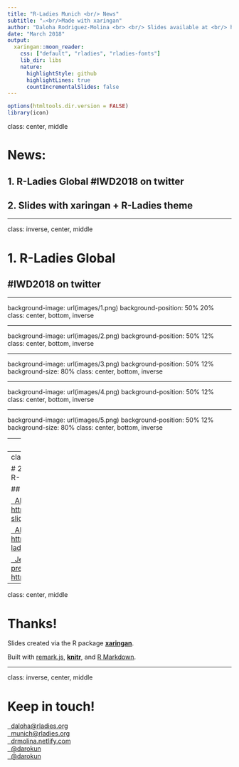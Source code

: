```yaml
---
title: "R-Ladies Munich <br/> News"
subtitle: "⚔<br/>Made with xaringan"
author: "Daloha Rodriguez-Molina <br> <br/> Slides available at <br/> https://bit.ly/rladies-munich-news-march2018"
date: "March 2018"
output:
  xaringan::moon_reader:
    css: ["default", "rladies", "rladies-fonts"]
    lib_dir: libs
    nature:
      highlightStyle: github
      highlightLines: true
      countIncrementalSlides: false
---
```


```r
options(htmltools.dir.version = FALSE)
library(icon)
```
class: center, middle

# News:

## 1. R-Ladies Global #IWD2018 on twitter

## 2. Slides with xaringan + R-Ladies theme

---

class: inverse, center, middle

# 1. R-Ladies Global 
## #IWD2018 on twitter

---

background-image: url(images/1.png)
background-position: 50% 20%
class: center, bottom, inverse

---

background-image: url(images/2.png)
background-position: 50% 12%
class: center, bottom, inverse

---

background-image: url(images/3.png)
background-position: 50% 12%
background-size: 80%
class: center, bottom, inverse

---

background-image: url(images/4.png)
background-position: 50% 12%
class: center, bottom, inverse

---

background-image: url(images/5.png)
background-position: 50% 12%
background-size: 80%
class: center, bottom, inverse

---
class: center, middle

# Follow @rladies_iwd2018

### #IWD2018

---
class: inverse, center, middle

# 2. Slides with xaringan and R-Ladies theme

## Resources

<a href="https://alison.rbind.io/slides/rladies-demo-slides.html#1"><i class="fa fa-link fa-fw"></i>&nbsp; Alison Hill's demo slides: https://bit.ly/rladies-demo-slides</a><br>

<a href="https://alison.rbind.io/post/r-ladies-slides/"><i class="fa fa-link fa-fw"></i>&nbsp; Alison's blog post: https://alison.rbind.io/post/r-ladies-slides/</a><br>

<a href="https://bit.ly/shiny-csp18"><i class="fa fa-link fa-fw"></i>&nbsp; Jessica Minier's presentation about shiny: https://bit.ly/shiny-csp18</a><br>

---

class: center, middle

# Thanks!

Slides created via the R package [**xaringan**](https://github.com/yihui/xaringan).

Built with [remark.js](https://remarkjs.com), [**knitr**](http://yihui.name/knitr), and [R Markdown](https://rmarkdown.rstudio.com).

---

class: inverse, center, middle

# Keep in touch!

<a href="mailto:daloha@rladies.org"><i class="fa fa-paper-plane fa-fw"></i>&nbsp; daloha@rladies.org</a><br>
<a href="mailto:munich@rladies.org"><i class="fa fa-paper-plane fa-fw"></i>&nbsp; munich@rladies.org</a><br>
<a href="https://drmolina.netlify.com"><i class="fa fa-link fa-fw"></i>&nbsp; drmolina.netlify.com</a><br>
<a href="http://twitter.com/darokun"><i class="fa fa-twitter fa-fw"></i>&nbsp; @darokun</a><br>
<a href="http://github.com/darokun"><i class="fa fa-github fa-fw"></i>&nbsp; @darokun</a><br>


